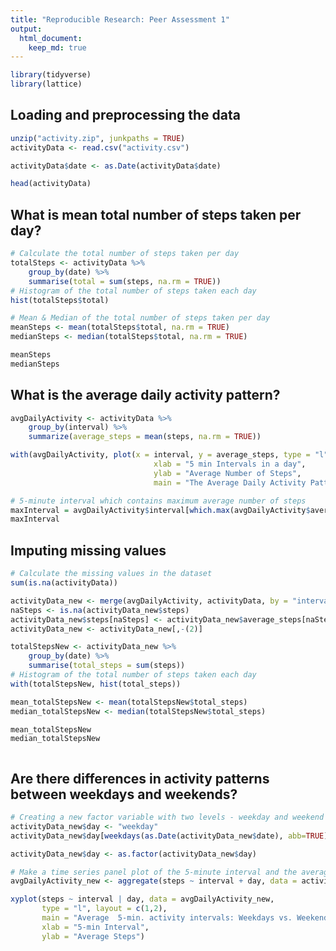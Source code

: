 ```yaml
---
title: "Reproducible Research: Peer Assessment 1"
output: 
  html_document:
    keep_md: true
---
```

```r
library(tidyverse)
library(lattice)
```


## Loading and preprocessing the data
```r
unzip("activity.zip", junkpaths = TRUE)
activityData <- read.csv("activity.csv")

activityData$date <- as.Date(activityData$date)

head(activityData)

```



## What is mean total number of steps taken per day?
```r
# Calculate the total number of steps taken per day
totalSteps <- activityData %>%
    group_by(date) %>%
    summarise(total = sum(steps, na.rm = TRUE))
# Histogram of the total number of steps taken each day
hist(totalSteps$total)
```
```r
# Mean & Median of the total number of steps taken per day
meanSteps <- mean(totalSteps$total, na.rm = TRUE)
medianSteps <- median(totalSteps$total, na.rm = TRUE)

meanSteps
medianSteps
```



## What is the average daily activity pattern?
```r
avgDailyActivity <- activityData %>%
    group_by(interval) %>%
    summarize(average_steps = mean(steps, na.rm = TRUE))

with(avgDailyActivity, plot(x = interval, y = average_steps, type = "l",
                                xlab = "5 min Intervals in a day",
                                ylab = "Average Number of Steps", 
                                main = "The Average Daily Activity Pattern"))
```

```r
# 5-minute interval which contains maximum average number of steps
maxInterval = avgDailyActivity$interval[which.max(avgDailyActivity$average_steps)]
maxInterval
```

## Imputing missing values

```r
# Calculate the missing values in the dataset
sum(is.na(activityData))
```

```r

activityData_new <- merge(avgDailyActivity, activityData, by = "interval")
naSteps <- is.na(activityData_new$steps)
activityData_new$steps[naSteps] <- activityData_new$average_steps[naSteps]
activityData_new <- activityData_new[,-(2)]

```

```r
totalStepsNew <- activityData_new %>%
    group_by(date) %>%
    summarise(total_steps = sum(steps))
# Histogram of the total number of steps taken each day
with(totalStepsNew, hist(total_steps))
```


```r
mean_totalStepsNew <- mean(totalStepsNew$total_steps)
median_totalStepsNew <- median(totalStepsNew$total_steps)

mean_totalStepsNew
median_totalStepsNew
```


```r

```

## Are there differences in activity patterns between weekdays and weekends?


```r
# Creating a new factor variable with two levels - weekday and weekend
activityData_new$day <- "weekday"
activityData_new$day[weekdays(as.Date(activityData_new$date), abb=TRUE) %in% c("Sat","Sun")] <- "weekend"

activityData_new$day <- as.factor(activityData_new$day)
```


```r
# Make a time series panel plot of the 5-minute interval and the average number of steps taken on weekday and weekend
avgDailyActivity_new <- aggregate(steps ~ interval + day, data = activityData_new, FUN="mean")

```


```r
xyplot(steps ~ interval | day, data = avgDailyActivity_new,
       type = "l", layout = c(1,2),
       main = "Average  5-min. activity intervals: Weekdays vs. Weekends",
       xlab = "5-min Interval",
       ylab = "Average Steps")

```

